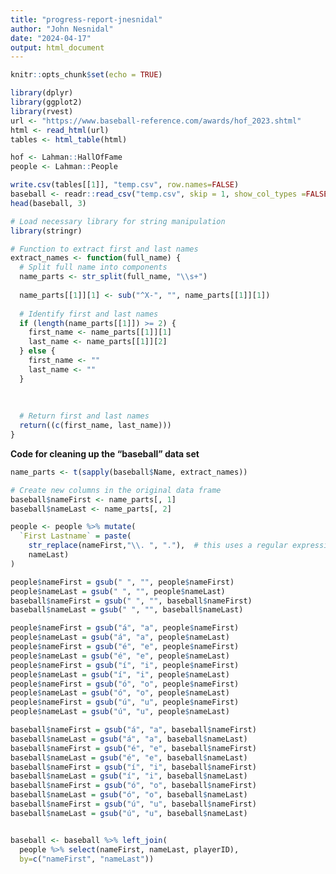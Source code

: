 ```yaml
---
title: "progress-report-jnesnidal"
author: "John Nesnidal"
date: "2024-04-17"
output: html_document
---
```


```r
knitr::opts_chunk$set(echo = TRUE)
```


```r
library(dplyr)
library(ggplot2)
library(rvest)
url <- "https://www.baseball-reference.com/awards/hof_2023.shtml"
html <- read_html(url)
tables <- html_table(html)
```

```r
hof <- Lahman::HallOfFame
people <- Lahman::People

write.csv(tables[[1]], "temp.csv", row.names=FALSE)
baseball <- readr::read_csv("temp.csv", skip = 1, show_col_types =FALSE)
head(baseball, 3)
```

```r
# Load necessary library for string manipulation
library(stringr)

# Function to extract first and last names
extract_names <- function(full_name) {
  # Split full name into components
  name_parts <- str_split(full_name, "\\s+")
  
  name_parts[[1]][1] <- sub("^X-", "", name_parts[[1]][1])
  
  # Identify first and last names
  if (length(name_parts[[1]]) >= 2) {
    first_name <- name_parts[[1]][1]
    last_name <- name_parts[[1]][2]
  } else {
    first_name <- ""
    last_name <- ""
  }
  
  
  
  # Return first and last names
  return((c(first_name, last_name)))
}
```


**Code for cleaning up the "baseball" data set**

```r
name_parts <- t(sapply(baseball$Name, extract_names))

# Create new columns in the original data frame
baseball$nameFirst <- name_parts[, 1]
baseball$nameLast <- name_parts[, 2]

people <- people %>% mutate(
  `First Lastname` = paste(
    str_replace(nameFirst,"\\. ", "."),  # this uses a regular expression
    nameLast)
)

people$nameFirst = gsub(" ", "", people$nameFirst)
people$nameLast = gsub(" ", "", people$nameLast)
baseball$nameFirst = gsub(" ", "", baseball$nameFirst)
baseball$nameLast = gsub(" ", "", baseball$nameLast)

people$nameFirst = gsub("á", "a", people$nameFirst)
people$nameLast = gsub("á", "a", people$nameLast)
people$nameFirst = gsub("é", "e", people$nameFirst)
people$nameLast = gsub("é", "e", people$nameLast)
people$nameFirst = gsub("í", "i", people$nameFirst)
people$nameLast = gsub("í", "i", people$nameLast)
people$nameFirst = gsub("ó", "o", people$nameFirst)
people$nameLast = gsub("ó", "o", people$nameLast)
people$nameFirst = gsub("ú", "u", people$nameFirst)
people$nameLast = gsub("ú", "u", people$nameLast)

baseball$nameFirst = gsub("á", "a", baseball$nameFirst)
baseball$nameLast = gsub("á", "a", baseball$nameLast)
baseball$nameFirst = gsub("é", "e", baseball$nameFirst)
baseball$nameLast = gsub("é", "e", baseball$nameLast)
baseball$nameFirst = gsub("í", "i", baseball$nameFirst)
baseball$nameLast = gsub("í", "i", baseball$nameLast)
baseball$nameFirst = gsub("ó", "o", baseball$nameFirst)
baseball$nameLast = gsub("ó", "o", baseball$nameLast)
baseball$nameFirst = gsub("ú", "u", baseball$nameFirst)
baseball$nameLast = gsub("ú", "u", baseball$nameLast)


baseball <- baseball %>% left_join(
  people %>% select(nameFirst, nameLast, playerID), 
  by=c("nameFirst", "nameLast"))


```

